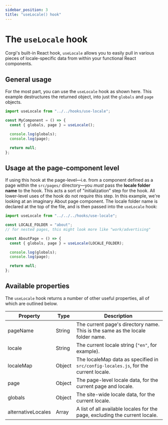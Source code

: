 ```yaml
---
sidebar_position: 3
title: "useLocale() hook"
---
```


# The `useLocale` hook

Corgi's built-in React hook, `useLocale` allows you to easily pull in various pieces of locale-specific data from within your functional React components.

## General usage

For the most part, you can use the `useLocale` hook as shown here. This example destructures the returned object, into just the `globals` and `page` objects.

```jsx
import useLocale from "../../hooks/use-locale";

const MyComponent = () => {
  const { globals, page } = useLocale();

  console.log(globals);
  console.log(page);

  return null;
};
```

## Usage at the page-component level

If using this hook at the page-level—i.e. from a component defined as a page within the `src/pages/` directory—you _must_ pass the **locale folder name** to the hook. This acts a sort of "initialization" step for the hook. All lower-level uses of the hook do not require this step. In this example, we're looking at an imaginary About page component. The locale folder name is declared at the top of the file, and is then passed into the `useLocale` hook:

```jsx title=/src/pages/[locale]/about/index.js
import useLocale from "../../../hooks/use-locale";

const LOCALE_FOLDER = "about";
// for nested pages, this might look more like "work/advertising"

const AboutPage = () => {
  const { globals, page } = useLocale(LOCALE_FOLDER);

  console.log(globals);
  console.log(page);

  return null;
};
```

## Available properties
The `useLocale` hook returns a number of other useful properties, all of which are outlined below.

| Property           | Type   | Description |
| ------------------ | ------ | ----------- |
| pageName           | String | The current page's directory name. This is the same as the locale folder name. |
| locale             | String | The current locale string (`"en"`, for example). |
| localeMap          | Object | The localeMap data as specified in `src/config-locales.js`, for the current locale. |
| page               | Object | The page-level locale data, for the current page and locale. |
| globals            | Object | The site-wide locale data, for the current locale. |
| alternativeLocales | Array  | A list of all available locales for the page, excluding the current locale. |
